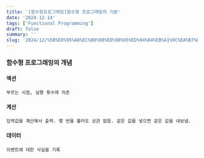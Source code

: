 ```yaml
---
title: '[함수형프로그래밍]함수형 프로그래밍의 기본'
date: '2024-12-14'
tags: ['Functional Programming']
draft: false
summary: ''
slug: '2024/12/%5B%ED%95%A8%EC%88%98%ED%98%95%ED%94%84%EB%A1%9C%EA%B7%B8%EB%9E%98%EB%B0%8D%5D%ED%95%A8%EC%88%98%ED%98%95-%ED%94%84%EB%A1%9C%EA%B7%B8%EB%9E%98%EB%B0%8D-%EA%B0%9C%EB%85%90'
---
```

### 함수형 프로그래밍의 개념
#### 액션
    부르는 시점, 실행 횟수에 의존
#### 계산
    입력값을 계산해서 출력. 몇 번을 불러도 상관 없음. 같은 값을 넣으면 같은 값을 내보냄.
#### 데이터   
    이벤트에 대한 사실을 기록